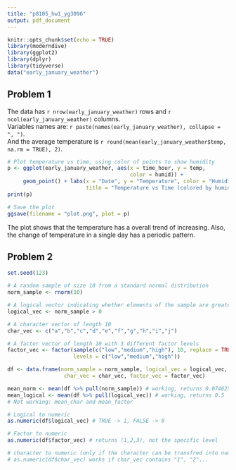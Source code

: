 ```yaml
---
title: "p8105_hw1_yg3096"
output: pdf_document
---
```


```r
knitr::opts_chunk$set(echo = TRUE)
library(moderndive)
library(ggplot2)
library(dplyr)
library(tidyverse)
data("early_january_weather")
```

## Problem 1
The data has `r nrow(early_january_weather)` rows and `r ncol(early_january_weather)` columns.      
Variables names are: `r paste(names(early_january_weather), collapse = ", ")`.    
And the average temperature is `r round(mean(early_january_weather$temp, na.rm = TRUE), 2)`.
```r
# Plot temperature vs time, using color of points to show humidity
p <- ggplot(early_january_weather, aes(x = time_hour, y = temp, 
                                       color = humid)) +
     geom_point() + labs(x = "Date", y = "Temperature", color = "Humidity",
                         title = "Temperature vs Time (colored by humidity)")
print(p)

# Save the plot
ggsave(filename = "plot.png", plot = p)
```
The plot shows that the temperature has a overall trend of increasing. Also,    
the change of temperature in a single day has a periodic pattern.

## Problem 2
```r
set.seed(123)

# A random sample of size 10 from a standard normal distribution
norm_sample <- rnorm(10)

# A logical vector indicating whether elements of the sample are greater than 0
logical_vec <- norm_sample > 0

# A character vector of length 10
char_vec <- c("a","b","c","d","e","f","g","h","i","j")

# A factor vector of length 10 with 3 different factor levels
factor_vec <- factor(sample(c("low","medium","high"), 10, replace = TRUE), 
                     levels = c("low","medium","high"))

df <- data.frame(norm_sample = norm_sample, logical_vec = logical_vec,
                  char_vec = char_vec, factor_vec = factor_vec)

mean_norm <- mean(df %>% pull(norm_sample)) # working, returns 0.07462564
mean_logical <- mean(df %>% pull(logical_vec)) # working, returns 0.5
# Not working: mean_char and mean_factor

# Logical to numeric
as.numeric(df$logical_vec) # TRUE -> 1, FALSE -> 0

# Factor to numeric
as.numeric(df$factor_vec) # returns (1,2,3), not the specific level

# character to numeric (only if the character can be transfred into numbers)
# as.numeric(df$char_vec) works if char_vec contains "1", "2"... 
```